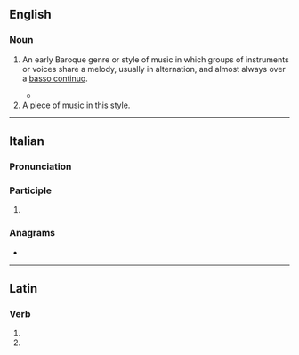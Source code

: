 ==English==
{{wikipedia}}

===Noun===
{{en-noun|~}}

# {{lb|en|music}} An early Baroque genre or style of music in which groups of instruments or voices share a melody, usually in alternation, and almost always over a [[basso continuo]].
#* {{quote-journal|en|date=June 16, 2008|author=Anthony Tommasini|title=Can We Talk? Lively Musical Conversations, With a Contemporary Slant|work=New York Times|url=http://www.nytimes.com/2008/06/16/arts/music/16ense.html
|passage=Every piece chosen explored the concept of '''concertato''', the musical equivalent of a conversation in a lively, eclectic social setting: a boisterous pub, perhaps, as the program note suggested.}}
# A piece of music in this style.

----

==Italian==

===Pronunciation===
{{it-pr|concertàto}}

===Participle===
{{it-pp}}

# {{past participle of|it|concertare}}

===Anagrams===
* {{anagrams|it|a=accenoortt|concretato|tetraconco}}

----

==Latin==

===Verb===
{{la-verb-form|concertātō}}

# {{inflection of|la|concertō||2|s|futr|actv|impr}}
# {{inflection of|la|concertō||3|s|futr|actv|impr}}